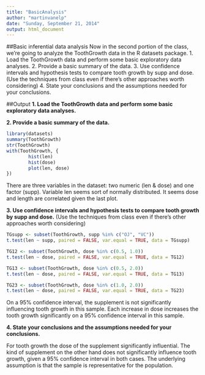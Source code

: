```yaml
---
title: "BasicAnalysis"
author: "martinvanelp"
date: "Sunday, September 21, 2014"
output: html_document
---
```


##Basic inferential data analysis
Now in the second portion of the class, we're going to analyze the ToothGrowth data in the R datasets package. 
1. Load the ToothGrowth data and perform some basic exploratory data analyses.
2. Provide a basic summary of the data.
3. Use confidence intervals and hypothesis tests to compare tooth growth by supp and dose. (Use the techniques from class even if there's other approaches worth considering)
4. State your conclusions and the assumptions needed for your conclusions.

##Output
**1. Load the ToothGrowth data and perform some basic exploratory data analyses.**

**2. Provide a basic summary of the data.**
```r
library(datasets)
summary(ToothGrowth)
str(ToothGrowth)
with(ToothGrowth, {
        hist(len)
        hist(dose)
        plot(len, dose)
})
```

There are three variables in the dataset: two numeric (len & dose) and one factor (supp). Variable len seems sort of normally distributed. It seems dose and length are correlated given the last plot.

**3. Use confidence intervals and hypothesis tests to compare tooth growth by supp and dose.** (Use the techniques from class even if there's other approaches worth considering)
```r
TGsupp <- subset(ToothGrowth, supp %in% c("OJ", "VC"))
t.test(len ~ supp, paired = FALSE, var.equal = TRUE, data = TGsupp)

TG12 <- subset(ToothGrowth, dose %in% c(0.5, 1.0))
t.test(len ~ dose, paired = FALSE, var.equal = TRUE, data = TG12)

TG13 <- subset(ToothGrowth, dose %in% c(0.5, 2.0))
t.test(len ~ dose, paired = FALSE, var.equal = TRUE, data = TG13)

TG23 <- subset(ToothGrowth, dose %in% c(1.0, 2.0))
t.test(len ~ dose, paired = FALSE, var.equal = TRUE, data = TG23)
```

On a 95% confidence interval, the supplement is not significantly influencing tooth growth in this sample. Each increase in dose increases the tooth growth significantly on a 95% confidence interval in this sample.

**4. State your conclusions and the assumptions needed for your conclusions.**

For tooth growth the dose of the supplement significantly influential. The kind of supplement on the other hand does not significantly influence tooth growth, given a 95% confidence interval in both cases. The underlying assumption is that the sample is representative for the population.
